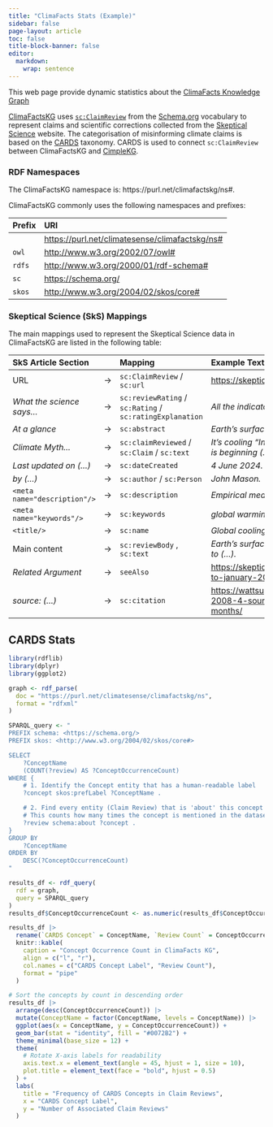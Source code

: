 ```yaml
---
title: "ClimaFacts Stats (Example)"
sidebar: false
page-layout: article
toc: false
title-block-banner: false
editor: 
  markdown: 
    wrap: sentence
---
```


This web page provide dynamic statistics about the [ClimaFacts Knowledge Graph](https://github.com/climatesense-project/climafacts-kg)


[ClimaFactsKG](https://purl.net/climatesense/climafactskg/ns) uses [ `sc:ClaimReview` ](https://schema.org/ClaimReview) from the [Schema.org](https://schema.org/) vocabulary to represent claims and scientific corrections collected from the [Skeptical Science](https://skepticalscience.com/) website.
The categorisation of misinforming climate claims is based on the [CARDS](https://cardsclimate.com/) taxonomy. CARDS is used to connect `sc:ClaimReview` between ClimaFactsKG and [CimpleKG](https://github.com/CIMPLE-project/knowledge-base).

### RDF Namespaces

The ClimaFactsKG namespace is: https://purl.net/climafactskg/ns#.

ClimaFactsKG commonly uses the following namespaces and prefixes:

| Prefix   | URI                                     |
| :------- | :-------------------------------------- |
|          | <https://purl.net/climatesense/climafactskg/ns#>     |
| `owl` | <http://www.w3.org/2002/07/owl#>        |
| `rdfs` | <http://www.w3.org/2000/01/rdf-schema#> |
| `sc` | <https://schema.org/>                   |
| `skos` | <http://www.w3.org/2004/02/skos/core#>  |

###  Skeptical Science (SkS) Mappings

The main mappings used to represent the Skeptical Science data in ClimaFactsKG are listed in the following table:

| SkS Article Section            |       | Mapping                                                  | Example Text from SkS Article                                                                                        |
| :----------------------------- | :---- | :--------------------------------------------------------| :------------------------------------------------------------------------------------------------------------------- |
| URL                            | →     | `sc:ClaimReview` / `sc:url` | <https://skepticalscience.com/global-cooling.htm>                                                                    |
| *What the science says...*     | →     | `sc:reviewRating` / `sc:Rating` / `sc:ratingExplanation` | *All the indicators show that global warming is still happening.*                                                    |
| *At a glance*                  | →     | `sc:abstract` | *Earth's surface, oceans and (...).*                                                                                 |
| *Climate Myth...*              | →     | `sc:claimReviewed` / `sc:Claim` / `sc:text` | *It's cooling "In fact global warming has stopped and a cooling is beginning (...).*                                 |
| *Last updated on (...)*        | →     | `sc:dateCreated` | *4 June 2024.*                                                                                                       |
| *by (...)*                     | →     | `sc:author` / `sc:Person` | *John Mason.*                                                                                                        |
| `<meta name="description"/>` | →     | `sc:description` | *Empirical measurements of (...).*                                                                                   |
| `<meta name="keywords"/>` | →     | `sc:keywords` | *global warming, skeptics, skepticism (...).*                                                                        |
| `<title/>` | →     | `sc:name` | *Global cooling - Is global warming still happening?*                                                                |
| Main content                   | →     | `sc:reviewBody` , `sc:text` | *Earth's surface, oceans and atmosphere are all warming due to (...).*                                               |
| *Related Argument*             | →     | `seeAlso` | <https://skepticalscience.com/global-cooling-january-2007-to-january-2008.htm>                                       |
| *source: (...)*                | →     | `sc:citation` | <https://wattsupwiththat.wordpress.com/2008/02/19/january-2008-4-sources-say-globally-cooler-in-the-past-12-months/> |


## CARDS Stats

```r
library(rdflib)
library(dplyr)
library(ggplot2)
```

```r
graph <- rdf_parse(
  doc = "https://purl.net/climatesense/climafactskg/ns",
  format = "rdfxml"
)
```

```r
SPARQL_query <- "
PREFIX schema: <https://schema.org/>
PREFIX skos: <http://www.w3.org/2004/02/skos/core#>

SELECT
    ?ConceptName
    (COUNT(?review) AS ?ConceptOccurrenceCount)
WHERE {
    # 1. Identify the Concept entity that has a human-readable label
    ?concept skos:prefLabel ?ConceptName .

    # 2. Find every entity (Claim Review) that is 'about' this concept
    # This counts how many times the concept is mentioned in the dataset.
    ?review schema:about ?concept .
}
GROUP BY
    ?ConceptName
ORDER BY
    DESC(?ConceptOccurrenceCount)
"

results_df <- rdf_query(
  rdf = graph,
  query = SPARQL_query
)
results_df$ConceptOccurrenceCount <- as.numeric(results_df$ConceptOccurrenceCount)
```

```r
results_df |>
  rename(`CARDS Concept` = ConceptName, `Review Count` = ConceptOccurrenceCount) |>
  knitr::kable(
    caption = "Concept Occurrence Count in ClimaFacts KG",
    align = c("l", "r"),
    col.names = c("CARDS Concept Label", "Review Count"),
    format = "pipe"
  )
```

```r
# Sort the concepts by count in descending order
results_df |>
  arrange(desc(ConceptOccurrenceCount)) |>
  mutate(ConceptName = factor(ConceptName, levels = ConceptName)) |>
  ggplot(aes(x = ConceptName, y = ConceptOccurrenceCount)) +
  geom_bar(stat = "identity", fill = "#0072B2") +
  theme_minimal(base_size = 12) +
  theme(
    # Rotate X-axis labels for readability
    axis.text.x = element_text(angle = 45, hjust = 1, size = 10),
    plot.title = element_text(face = "bold", hjust = 0.5)
  ) +
  labs(
    title = "Frequency of CARDS Concepts in Claim Reviews",
    x = "CARDS Concept Label",
    y = "Number of Associated Claim Reviews"
  )
```
